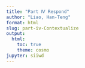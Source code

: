 ```yaml
---
title: "Part Ⅳ Respond"
author: "Liao, Han-Teng"
format: html
slug: part-iv-Contextualize
output: 
  html: 
    toc: true
    theme: cosmo
jupyter: siiwd
---
```

